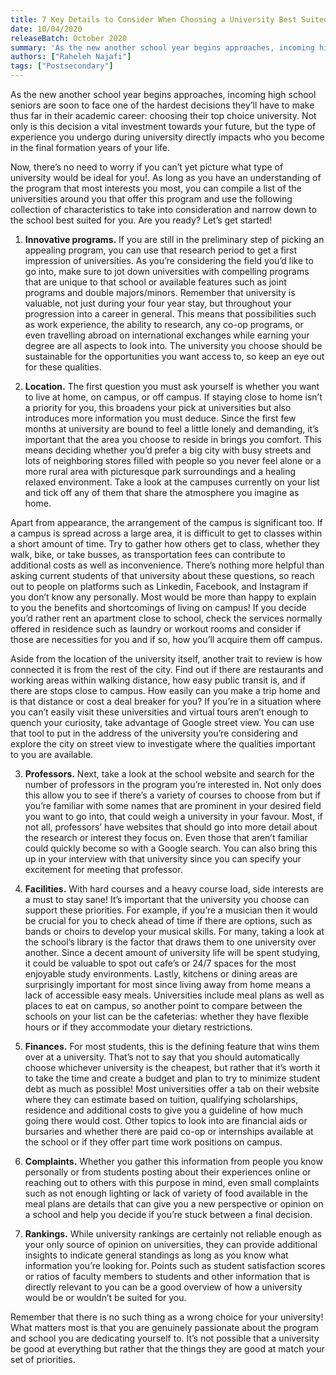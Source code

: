 ```yaml
---
title: 7 Key Details to Consider When Choosing a University Best Suited For You
date: 10/04/2020
releaseBatch: October 2020
summary: 'As the new another school year begins approaches, incoming high school seniors are soon to face one of the hardest decisions they’ll have to make thus far in their academic career: choosing their top choice university. Not only is this decision a vital investment towards your future, but the type of experience you undergo during university directly impacts who you become in the final formation years of your life.'
authors: ["Raheleh Najafi"]
tags: ["Postsecondary"]
---
```

<div>

<p> As the new another school year begins approaches, incoming high school seniors are soon to face one of the hardest decisions 
they’ll have to make thus far in their academic career: choosing their top choice university. Not only is this decision a vital 
investment towards your future, but the type of experience you undergo during university directly impacts who you become in the 
final formation years of your life. </p>

<p> Now, there’s no need to worry if you can’t yet picture what type of university would be ideal for you!. As long as you have 
an understanding of the program that most interests you most, you can compile a list of the universities around you that offer 
this program and use the following collection of characteristics to take into consideration and narrow down to the school best 
suited for you. Are you ready? Let’s get started! </p>

<ol>
    <li> <strong>Innovative programs.</strong> If you are still in the preliminary step of picking an appealing program, 
you can use that research period to get a first impression of universities. As you’re considering the field you’d like to go into, 
make sure to jot down universities with compelling programs that are unique to that school or available features such as joint 
programs and double majors/minors. Remember that university is valuable, not just during your four year stay, but throughout your 
progression into a career in general. This means that possibilities such as work experience, the ability to research, any co-op 
programs, or even travelling abroad on international exchanges while earning your degree are all aspects to look into. 
The university you choose should be sustainable for the opportunities you want access to, so keep an eye out for these qualities. </li>
</ol>

<ol start="2"> 
    <li> <strong>Location.</strong> The first question you must ask yourself is whether you want to live at home, on campus, or 
    off campus. If staying close to home isn’t a priority for you, this broadens your pick at universities but also introduces more 
    information you must deduce. Since the first few months at university are bound to feel a little lonely and demanding, it’s 
    important that the area you choose to reside in brings you comfort. This means deciding whether you’d prefer a big city with 
    busy streets and lots of neighboring stores filled with people so you never feel alone or a more rural area with picturesque 
    park surroundings and a healing relaxed environment. Take a look at the campuses currently on your list and tick off any of 
    them that share the atmosphere you imagine as home. </li>
</ol>        

<p> Apart from appearance, the arrangement of the campus is significant too. If a campus is spread across a large area, it 
is difficult to get to classes within a short amount of time. Try to gather how others get to class, whether they walk, 
bike, or take busses, as transportation fees can contribute to additional costs as well as inconvenience. There’s nothing 
more helpful than asking current students of that university about these questions, so reach out to people on platforms 
such as Linkedin, Facebook, and Instagram if you don’t know any personally. Most would be more than happy to explain to 
you the benefits and shortcomings of living on campus! If you decide you’d rather rent an apartment close to school, 
check the services normally offered in residence such as laundry or workout rooms and consider if those are necessities 
for you and if so, how you’ll acquire them off campus. </p>

<p> Aside from the location of the university itself, another trait to review is how connected it is from the rest of the 
city. Find out if there are restaurants and working areas within walking distance, how easy public transit is, and if 
there are stops close to campus. How easily can you make a trip home and is that distance or cost a deal breaker for you? 
If you’re in a situation where you can’t easily visit these universities and virtual tours aren’t enough to quench your 
curiosity, take advantage of Google street view. You can use that tool to put in the address of the university you’re 
considering and explore the city on street view to investigate where the qualities important to you are available. </p>


<ol start="3">
    <li> <strong>Professors.</strong> Next, take a look at the school website and search for the number of professors 
    in the program you’re interested in. Not only does this allow you to see if there’s a variety of courses to choose from but 
    if you’re familiar with some names that are prominent in your desired field you want to go into, that could weigh a university 
    in your favour. Most, if not all, professors’ have websites that should go into more detail about the research or interest 
    they focus on. Even those that aren’t familiar could quickly become so with a Google search. You can also bring this up in 
    your interview with that university since you can specify your excitement for meeting that professor.</li>
</ol>

<ol start="4">
    <li> <strong>Facilities.</strong> With hard courses and a heavy course load, side interests are a must to stay sane! It’s 
    important that the university you choose can support these priorities. For example, if you’re a musician then it would be 
    crucial for you to check ahead of time if there are options, such as bands or choirs to develop your musical skills. 
    For many, taking a look at the school’s library is the factor that draws them to one university over another. Since a 
    decent amount of university life will be spent studying, it could be valuable to spot out cafe’s or 24/7 spaces for 
    the most enjoyable study environments. Lastly, kitchens or dining areas are surprisingly important for most since 
    living away from home means a lack of accessible easy meals. Universities include meal plans as well as places to 
    eat on campus, so another point to compare between the schools  on your list can be the cafeterias: whether they have 
    flexible hours or if they accommodate your dietary restrictions. </li>
</ol>

<ol start="5">
    <li> <strong>Finances.</strong> For most students, this is the defining feature that wins them over at a university. 
    That’s not to say that you should automatically choose whichever university is the cheapest, but rather that it’s worth 
    it to take the time and create a budget and plan to try to minimize student debt as much as possible! Most universities 
    offer a tab on their website where they can estimate based on tuition, qualifying scholarships, residence and additional 
    costs to give you a guideline of how much going there would cost. Other topics to look into are financial aids or bursaries 
    and whether there are paid co-op or internships available at the school or if they offer part time work positions on campus. </li>
</ol>

<ol start="6">
    <li> <strong>Complaints.</strong> Whether you gather this information from people you know personally or from students 
    posting about their experiences online or reaching out to others with this purpose in mind, even small complaints such as 
    not enough lighting or lack of variety of food available in the meal plans are details that can give you a new perspective 
    or opinion on a school and help you decide if you’re stuck between a final decision. </li>
</ol>

<ol start="7">
    <li> <strong>Rankings.</strong> While university rankings are certainly not reliable enough as your only source of opinion 
    on universities, they can provide additional insights to indicate general standings as long as you know what information 
    you’re looking for. Points such as student satisfaction scores or ratios of faculty members to students and other information 
    that is directly relevant to you can be a good overview of how a university would be or wouldn’t be suited for you. </li>
</ol>

<p> Remember that there is no such thing as a wrong choice for your university! What matters most is that you are genuinely 
passionate about the program and school you are dedicating yourself to. It’s not possible that a university be good at everything 
but rather that the things they are good at match your set of priorities. </p>

</div>
